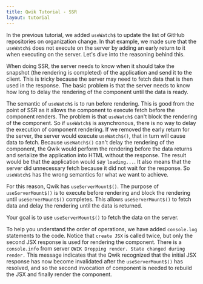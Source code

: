 ```yaml
---
title: Qwik Tutorial - SSR
layout: tutorial
---
```


In the previous tutorial, we added `useWatch$` to update the list of GitHub repositories on organization change. In that example, we made sure that the `useWatch$` does not execute on the server by adding an early return to it when executing on the server. Let's dive into the reasoning behind this.

When doing SSR, the server needs to know when it should take the snapshot (the rendering is completed) of the application and send it to the client. This is tricky because the server may need to fetch data that is then used in the response. The basic problem is that the server needs to know how long to delay the rendering of the component until the data is ready.

The semantic of `useWatch$` is to run before rendering. This is good from the point of SSR as it allows the component to execute fetch before the component renders. The problem is that `useWatch$` can't block the rendering of the component. So if `useWatch$` is asynchronous, there is no way to delay the execution of component rendering. If we removed the early return for the server, the server would execute `useWatch$()`, that in turn will cause data to fetch. Because `useWatch$()` can't delay the rendering of the component, the Qwik would perform the rendering before the data returns and serialize the application into HTML without the response. The result would be that the application would say `loading...`. It also means that the server did unnecessary fetch because it did not wait for the response. So `useWatch$` has the wrong semantics for what we want to achieve.

For this reason, Qwik has `useServerMount$()`. The purpose of `useServerMount$()` is to execute before rendering and block the rendering until `useServerMount$()` completes. This allows `useServerMount$()` to fetch data and delay the rendering until the data is returned.

Your goal is to use `useServerMount$()` to fetch the data on the server.

To help you understand the order of operations, we have added `console.log` statements to the code. Notice that `create JSX` is called twice, but only the second JSX response is used for rendering the component. There is a `console.info` from server `QWIK Dropping render. State changed during render.` This message indicates that the Qwik recognized that the initial JSX response has now become invalidated after the `useServerMount$()` has resolved, and so the second invocation of component is needed to rebuild the JSX and finally render the component.
